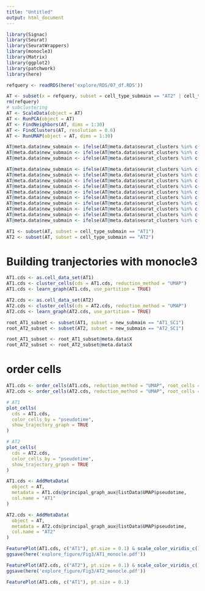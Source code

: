 ```yaml
---
title: "Untitled"
output: html_document
---
```


```r
library(Signac)
library(Seurat)
library(SeuratWrappers)
library(monocle3)
library(Matrix)
library(ggplot2)
library(patchwork)
library(here)
```

```r
refquery <- readRDS(here('explore/RDS/07_df.RDS'))

AT <- subset(x = refquery, subset = cell_type_submain == "AT2" | cell_type_submain == "AT1")
rm(refquery)
# subclustering
AT <- ScaleData(object = AT)
AT <- RunPCA(object = AT)
AT <- FindNeighbors(AT, dims = 1:30)
AT <- FindClusters(AT, resolution = 0.6)
AT <- RunUMAP(object = AT, dims = 1:30)
```

```r
AT@meta.data$new_submain <- ifelse(AT@meta.data$seurat_clusters %in% c(6), "AT1_SC1", "NA")
AT@meta.data$new_submain <- ifelse(AT@meta.data$seurat_clusters %in% c(7), "AT1_SC2", AT@meta.data$new_submain)
AT@meta.data$new_submain <- ifelse(AT@meta.data$seurat_clusters %in% c(9), "AT1_SC3", AT@meta.data$new_submain)

AT@meta.data$new_submain <- ifelse(AT@meta.data$seurat_clusters %in% c(10), "AT2_SC1", AT@meta.data$new_submain)
AT@meta.data$new_submain <- ifelse(AT@meta.data$seurat_clusters %in% c(8), "AT2_SC2", AT@meta.data$new_submain)
AT@meta.data$new_submain <- ifelse(AT@meta.data$seurat_clusters %in% c(5), "AT2_SC3", AT@meta.data$new_submain)
AT@meta.data$new_submain <- ifelse(AT@meta.data$seurat_clusters %in% c(1), "AT2_SC4", AT@meta.data$new_submain)
AT@meta.data$new_submain <- ifelse(AT@meta.data$seurat_clusters %in% c(2), "AT2_SC5", AT@meta.data$new_submain)
AT@meta.data$new_submain <- ifelse(AT@meta.data$seurat_clusters %in% c(4), "AT2_SC6", AT@meta.data$new_submain)
AT@meta.data$new_submain <- ifelse(AT@meta.data$seurat_clusters %in% c(3), "AT2_SC7", AT@meta.data$new_submain)
AT@meta.data$new_submain <- ifelse(AT@meta.data$seurat_clusters %in% c(0), "AT2_SC8", AT@meta.data$new_submain)
AT@meta.data$new_submain <- ifelse(AT@meta.data$seurat_clusters %in% c(11), "AT2_SC9", AT@meta.data$new_submain)
AT@meta.data$new_submain <- ifelse(AT@meta.data$seurat_clusters %in% c(12), "AT2_SC10", AT@meta.data$new_submain)
```

```r
AT1 <- subset(AT, subset = cell_type_submain == "AT1")
AT2 <- subset(AT, subset = cell_type_submain == "AT2")
```

# Building tranjectories with monocle3 
```r
AT1.cds <- as.cell_data_set(AT1)
AT1.cds <- cluster_cells(cds = AT1.cds, reduction_method = "UMAP")
AT1.cds <- learn_graph(AT1.cds, use_partition = TRUE)

AT2.cds <- as.cell_data_set(AT2)
AT2.cds <- cluster_cells(cds = AT2.cds, reduction_method = "UMAP")
AT2.cds <- learn_graph(AT2.cds, use_partition = TRUE)
```

```r
root_AT1_subset <- subset(AT1, subset = new_submain == "AT1_SC1")
root_AT2_subset <- subset(AT2, subset = new_submain == "AT2_SC1")

root_AT1_subset <- root_AT1_subset@meta.data$X
root_AT2_subset <- root_AT2_subset@meta.data$X
```

# order cells 
```r
AT1.cds <- order_cells(AT1.cds, reduction_method = "UMAP", root_cells = root_AT1_subset)
AT2.cds <- order_cells(AT2.cds, reduction_method = "UMAP", root_cells = root_AT2_subset)
```

```r
# AT1 
plot_cells(
  cds = AT1.cds, 
  color_cells_by = "pseudotime",
  show_trajectory_graph = TRUE
)

# AT2 
plot_cells(
  cds = AT2.cds, 
  color_cells_by = "pseudotime",
  show_trajectory_graph = TRUE
)
```

```r
AT1.cds <- AddMetaData(
  object = AT,
  metadata = AT1.cds@principal_graph_aux@listData$UMAP$pseudotime,
  col.name = "AT1"
)

AT2.cds <- AddMetaData(
  object = AT,
  metadata = AT2.cds@principal_graph_aux@listData$UMAP$pseudotime,
  col.name = "AT2"
)
```

```r
FeaturePlot(AT1.cds, c("AT1"), pt.size = 0.1) & scale_color_viridis_c()
ggsave(here('explore_figure/Fig3/AT1_monocle.pdf'))

FeaturePlot(AT2.cds, c("AT2"), pt.size = 0.1) & scale_color_viridis_c()
ggsave(here('explore_figure/Fig3/AT2_monocle.pdf'))

FeaturePlot(AT1.cds, c("AT1"), pt.size = 0.1)

```


